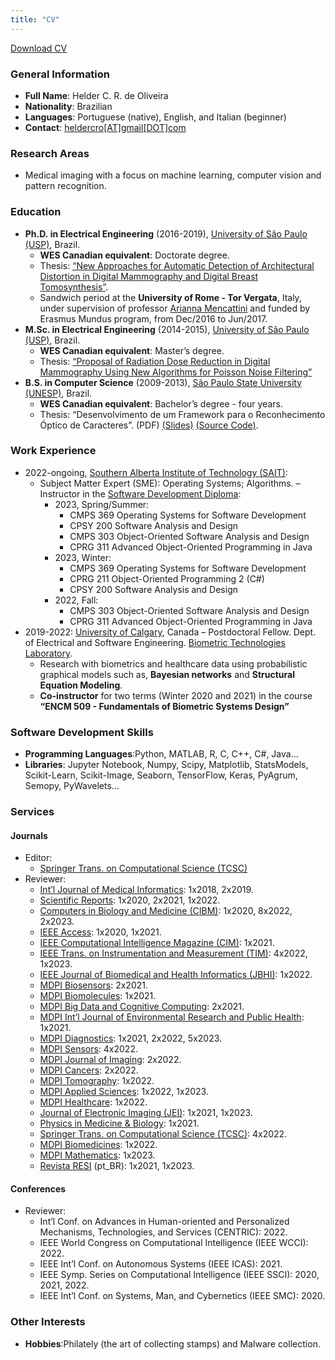 ```yaml
---
title: "CV"
---
```


<a href="files/helder_cv_20211216.pdf" class="download" title="Download CV as PDF">Download CV</a>			


### General Information

- **Full Name**: Helder C. R. de Oliveira</td>
- **Nationality**: Brazilian
- **Languages**: Portuguese (native), English, and Italian (beginner)
- **Contact**: [heldercro[AT]gmail[DOT]com](mailto:heldercro[AT]gmail[DOT]com)


### Research Areas

- Medical imaging with a focus on machine learning, computer vision and pattern recognition.


### Education

- **Ph.D. in Electrical Engineering** (2016-2019), [University of São Paulo (USP)](http://www.sel.eesc.usp.br/), Brazil.
    - **WES Canadian equivalent**: Doctorate degree.
    - Thesis: ["New Approaches for Automatic Detection of Architectural Distortion in Digital Mammography and Digital Breast Tomosynthesis"](https://doi.org/10.11606/T.18.2019.tde-02102019-140208).
    - Sandwich period at the **University of Rome - Tor Vergata**, Italy, under supervision of professor [Arianna Mencattini](https://scholar.google.com/citations?hl=en&user=2qegFbUAAAAJ) and funded by Erasmus Mundus program, from Dec/2016 to Jun/2017.

- **M.Sc. in Electrical Engineering** (2014-2015), [University of São Paulo (USP)](http://www.sel.eesc.usp.br/), Brazil.
    - **WES Canadian equivalent**: Master’s degree.
    - Thesis: ["Proposal of Radiation Dose Reduction in Digital Mammography Using New Algorithms for Poisson Noise Filtering"](http://doi.org/10.11606/D.18.2016.tde-29032016-160603)
    
- **B.S. in Computer Science** (2009-2013), [São Paulo State University (UNESP)](http://www.fct.unesp.br), Brazil.
    - **WES Canadian equivalent**: Bachelor's degree - four years.
    - Thesis: "Desenvolvimento de um Framework para o Reconhecimento Óptico de Caracteres". (PDF) [(Slides)](https://speakerdeck.com/helderc/desenvolvimento-de-um-framework-para-o-reconhecimento-ptico-de-caracteres) [(Source Code)](https://github.com/helderc/hIP).
    
    
### Work Experience

- 2022-ongoing, [Southern Alberta Institute of Technology (SAIT)](https://sait.ca):
    - Subject Matter Expert (SME): Operating Systems; Algorithms.
    – Instructor in the [Software Development Diploma](https://www.sait.ca/programs-and-courses/diplomas/software-development):
        - 2023, Spring/Summer:
            - CMPS 369 Operating Systems for Software Development
            - CPSY 200 Software Analysis and Design
            - CMPS 303 Object-Oriented Software Analysis and Design
            - CPRG 311 Advanced Object-Oriented Programming in Java        
        - 2023, Winter: 
            - CMPS 369 Operating Systems for Software Development
            - CPRG 211 Object-Oriented Programming 2 (C#)
            - CPSY 200 Software Analysis and Design
        - 2022, Fall:
            - CMPS 303 Object-Oriented Software Analysis and Design
            - CPRG 311 Advanced Object-Oriented Programming in Java

- 2019-2022: [University of Calgary](https://ucalgary.ca), Canada – Postdoctoral Fellow. Dept. of Electrical and Software Engineering. [Biometric Technologies Laboratory](https://www.ucalgary.ca/btlab/).
    - Research with biometrics and healthcare data using probabilistic graphical models such as, **Bayesian networks** and **Structural Equation Modeling**.
    - **Co-instructor** for two terms (Winter 2020 and 2021) in the course **"ENCM 509 - Fundamentals of Biometric Systems Design"**
    

### Software Development Skills

- **Programming Languages**:Python, MATLAB, R, C, C++, C#, Java...
- **Libraries**: Jupyter Notebook, Numpy, Scipy, Matplotlib, StatsModels, Scikit-Learn, Scikit-Image, Seaborn, TensorFlow, Keras, PyAgrum, Semopy, PyWavelets...


### Services

#### Journals

- Editor:
    - [Springer Trans. on Computational Science (TCSC)](https://www.springer.com/gp/computer-science/lncs/lncs-transactions/computational-science/731224)
    
- Reviewer:
    - [Int'l Journal of Medical Informatics](https://www.journals.elsevier.com/international-journal-of-medical-informatics): 1x2018, 2x2019.
    - [Scientific Reports](https://www.nature.com/srep/): 1x2020, 2x2021, 1x2022.
    - [Computers in Biology and Medicine (CIBM)](https://www.journals.elsevier.com/computers-in-biology-and-medicine/): 1x2020, 8x2022, 2x2023.
    - [IEEE Access](https://ieeeaccess.ieee.org/): 1x2020, 1x2021.
    - [IEEE Computational Intelligence Magazine (CIM)](https://cis.ieee.org/publications/ci-magazine): 1x2021.
    - [IEEE Trans. on Instrumentation and Measurement (TIM)](https://ieee-ims.org/publication/ieee-transactions-instrumentation-measurement): 4x2022, 1x2023.
    - [IEEE Journal of Biomedical and Health Informatics (JBHI)](https://www.embs.org/jbhi/): 1x2022.
    - [MDPI Biosensors](https://www.mdpi.com/journal/biosensors): 2x2021.
    - [MDPI Biomolecules](https://www.mdpi.com/journal/biomolecules): 1x2021.
    - [MDPI Big Data and Cognitive Computing](https://www.mdpi.com/journal/BDCC): 2x2021.
    - [MDPI Int'l Journal of Environmental Research and Public Health](https://www.mdpi.com/journal/ijerph): 1x2021.
    - [MDPI Diagnostics](https://www.mdpi.com/journal/diagnostics): 1x2021, 2x2022, 5x2023.
    - [MDPI Sensors](https://www.mdpi.com/journal/sensors): 4x2022.
    - [MDPI Journal of Imaging](https://www.mdpi.com/journal/jimaging): 2x2022.
    - [MDPI Cancers](https://www.mdpi.com/journal/cancers): 2x2022.
    - [MDPI Tomography](https://www.mdpi.com/journal/tomography): 1x2022.
    - [MDPI Applied Sciences](https://www.mdpi.com/journal/applsci): 1x2022, 1x2023.
    - [MDPI Healthcare](https://www.mdpi.com/journal/healthcare): 1x2022.
    - [Journal of Electronic Imaging (JEI)](https://www.spiedigitallibrary.org/journals/journal-of-electronic-imaging): 1x2021, 1x2023.
    - [Physics in Medicine & Biology](https://iopscience.iop.org/journal/0031-9155): 1x2021.
    - [Springer Trans. on Computational Science (TCSC)](https://www.springer.com/gp/computer-science/lncs/lncs-transactions/computational-science/731224): 4x2022.
    - [MDPI Biomedicines](https://www.mdpi.com/journal/biomedicines): 1x2022.
    - [MDPI Mathematics](https://www.mdpi.com/journal/mathematics): 1x2023.
    - [Revista RESI](http://revistaresi.com.br/) (pt_BR): 1x2021, 1x2023.
    
    
#### Conferences

- Reviewer:
    - Int'l Conf. on Advances in Human-oriented and Personalized Mechanisms, Technologies, and Services (CENTRIC): 2022.
    - IEEE World Congress on Computational Intelligence (IEEE WCCI): 2022.
    - IEEE Int'l Conf. on Autonomous Systems (IEEE ICAS): 2021.
    - IEEE Symp. Series on Computational Intelligence (IEEE SSCI): 2020, 2021, 2022.
    - IEEE Int'l Conf. on Systems, Man, and Cybernetics (IEEE SMC): 2020.

    
### Other Interests

- **Hobbies**:Philately (the art of collecting stamps) and Malware collection.
